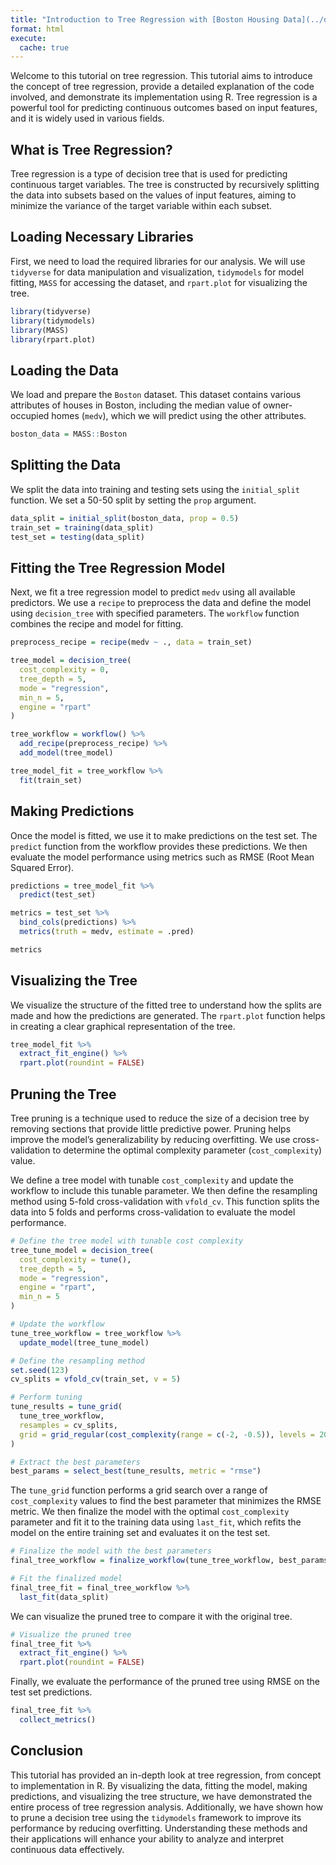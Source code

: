 ```yaml
---
title: "Introduction to Tree Regression with [Boston Housing Data](../datasets/boston.qmd)"
format: html
execute: 
  cache: true
---
```


Welcome to this tutorial on tree regression. This tutorial aims to introduce the concept of tree regression, provide a detailed explanation of the code involved, and demonstrate its implementation using R. Tree regression is a powerful tool for predicting continuous outcomes based on input features, and it is widely used in various fields.

## What is Tree Regression?

Tree regression is a type of decision tree that is used for predicting continuous target variables. The tree is constructed by recursively splitting the data into subsets based on the values of input features, aiming to minimize the variance of the target variable within each subset.

## Loading Necessary Libraries

First, we need to load the required libraries for our analysis. We will use `tidyverse` for data manipulation and visualization, `tidymodels` for model fitting, `MASS` for accessing the dataset, and `rpart.plot` for visualizing the tree.

```r
library(tidyverse)
library(tidymodels)
library(MASS)
library(rpart.plot)
```

## Loading the Data

We load and prepare the `Boston` dataset. This dataset contains various attributes of houses in Boston, including the median value of owner-occupied homes (`medv`), which we will predict using the other attributes.

```r
boston_data = MASS::Boston
```

## Splitting the Data

We split the data into training and testing sets using the `initial_split` function. We set a 50-50 split by setting the `prop` argument.

```r
data_split = initial_split(boston_data, prop = 0.5)
train_set = training(data_split)
test_set = testing(data_split)
```

## Fitting the Tree Regression Model

Next, we fit a tree regression model to predict `medv` using all available predictors. We use a `recipe` to preprocess the data and define the model using `decision_tree` with specified parameters. The `workflow` function combines the recipe and model for fitting.

```r
preprocess_recipe = recipe(medv ~ ., data = train_set)

tree_model = decision_tree(
  cost_complexity = 0,
  tree_depth = 5,
  mode = "regression",
  min_n = 5,
  engine = "rpart"
)

tree_workflow = workflow() %>% 
  add_recipe(preprocess_recipe) %>% 
  add_model(tree_model)

tree_model_fit = tree_workflow %>% 
  fit(train_set)
```

## Making Predictions

Once the model is fitted, we use it to make predictions on the test set. The `predict` function from the workflow provides these predictions. We then evaluate the model performance using metrics such as RMSE (Root Mean Squared Error).

```r
predictions = tree_model_fit %>% 
  predict(test_set)

metrics = test_set %>% 
  bind_cols(predictions) %>% 
  metrics(truth = medv, estimate = .pred)

metrics
```

## Visualizing the Tree

We visualize the structure of the fitted tree to understand how the splits are made and how the predictions are generated. The `rpart.plot` function helps in creating a clear graphical representation of the tree.

```r
tree_model_fit %>% 
  extract_fit_engine() %>% 
  rpart.plot(roundint = FALSE)
```

## Pruning the Tree

Tree pruning is a technique used to reduce the size of a decision tree by removing sections that provide little predictive power. Pruning helps improve the model's generalizability by reducing overfitting. We use cross-validation to determine the optimal complexity parameter (`cost_complexity`) value.

We define a tree model with tunable `cost_complexity` and update the workflow to include this tunable parameter. We then define the resampling method using 5-fold cross-validation with `vfold_cv`. This function splits the data into 5 folds and performs cross-validation to evaluate the model performance.

```r
# Define the tree model with tunable cost complexity
tree_tune_model = decision_tree(
  cost_complexity = tune(),
  tree_depth = 5,
  mode = "regression",
  engine = "rpart",
  min_n = 5
)

# Update the workflow
tune_tree_workflow = tree_workflow %>% 
  update_model(tree_tune_model)

# Define the resampling method
set.seed(123)
cv_splits = vfold_cv(train_set, v = 5)

# Perform tuning
tune_results = tune_grid(
  tune_tree_workflow,
  resamples = cv_splits,
  grid = grid_regular(cost_complexity(range = c(-2, -0.5)), levels = 20)
)

# Extract the best parameters
best_params = select_best(tune_results, metric = "rmse")
```

The `tune_grid` function performs a grid search over a range of `cost_complexity` values to find the best parameter that minimizes the RMSE metric. We then finalize the model with the optimal `cost_complexity` parameter and fit it to the training data using `last_fit`, which refits the model on the entire training set and evaluates it on the test set.

```r
# Finalize the model with the best parameters
final_tree_workflow = finalize_workflow(tune_tree_workflow, best_params)

# Fit the finalized model
final_tree_fit = final_tree_workflow %>%
  last_fit(data_split)
```

We can visualize the pruned tree to compare it with the original tree.

```r
# Visualize the pruned tree
final_tree_fit %>% 
  extract_fit_engine() %>% 
  rpart.plot(roundint = FALSE)
```

Finally, we evaluate the performance of the pruned tree using RMSE on the test set predictions.

```r
final_tree_fit %>% 
  collect_metrics()
```

## Conclusion

This tutorial has provided an in-depth look at tree regression, from concept to implementation in R. By visualizing the data, fitting the model, making predictions, and visualizing the tree structure, we have demonstrated the entire process of tree regression analysis. Additionally, we have shown how to prune a decision tree using the `tidymodels` framework to improve its performance by reducing overfitting. Understanding these methods and their applications will enhance your ability to analyze and interpret continuous data effectively.
